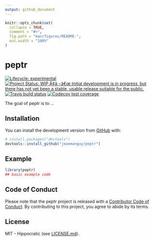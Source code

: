 ```yaml
---
output: github_document
---
```


<!-- README.md is generated from README.Rmd. Please edit that file -->

```r
knitr::opts_chunk$set(
  collapse = TRUE,
  comment = "#>",
  fig.path = "man/figures/README-",
  out.width = "100%"
)
```

# peptr

<!-- badges: start -->
[![Lifecycle: experimental](https://img.shields.io/badge/lifecycle-experimental-orange.svg)](https://www.tidyverse.org/lifecycle/#experimental)
[![Project Status: WIP Ã¢â‚¬â€œ Initial development is in progress, but there has not yet been a stable, usable release suitable for the public.](https://www.repostatus.org/badges/latest/wip.svg)](https://www.repostatus.org/#wip)
[![Travis build status](https://travis-ci.org/jeanmanguy/peptr.svg?branch=master)](https://travis-ci.org/jeanmanguy/peptr)
[![Codecov test coverage](https://codecov.io/gh/jeanmanguy/peptr/branch/master/graph/badge.svg)](https://codecov.io/gh/jeanmanguy/peptr?branch=master)
<!-- badges: end -->

The goal of peptr is to ...

## Installation

You can install the development version from [GitHub](https://github.com/) with:

``` r
# install.packages("devtools")
devtools::install_github("jeanmanguy/peptr")
```
## Example

<!-- This is a basic example which shows you how to solve a common problem: -->

```r
library(peptr)
## basic example code
```


## Code of Conduct

Please note that the peptr project is released with a [Contributor Code of Conduct](.github/CODE_OF_CONDUCT.md). By contributing to this project, you agree to abide by its terms.


## License

MIT - Hippocratic (see [LICENSE.md](LICENSE.md)).
